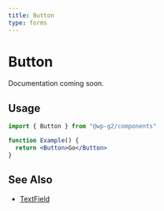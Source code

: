 ```yaml
---
title: Button
type: forms
---
```


# Button

Documentation coming soon.

## Usage

```jsx live
import { Button } from "@wp-g2/components"

function Example() {
  return <Button>Go</Button>
}
```

## See Also

- [TextField](/components/textfield/)
